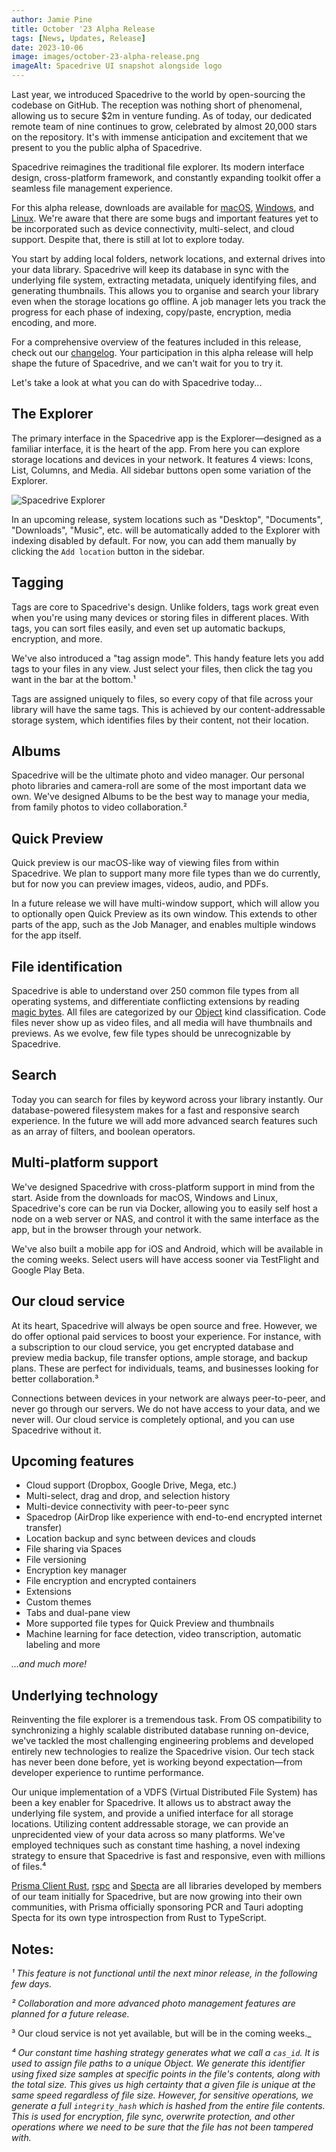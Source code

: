 ```yaml
---
author: Jamie Pine
title: October '23 Alpha Release
tags: [News, Updates, Release]
date: 2023-10-06
image: images/october-23-alpha-release.png
imageAlt: Spacedrive UI snapshot alongside logo
---
```


Last year, we introduced Spacedrive to the world by open-sourcing the codebase on GitHub. The reception was nothing short of phenomenal, allowing us to secure $2m in venture funding. As of today, our dedicated remote team of nine continues to grow, celebrated by almost 20,000 stars on the repository. It's with immense anticipation and excitement that we present to you the public alpha of Spacedrive.

Spacedrive reimagines the traditional file explorer. Its modern interface design, cross-platform framework, and constantly expanding toolkit offer a seamless file management experience.

For this alpha release, downloads are available for [macOS](), [Windows](), and [Linux](). We're aware that there are some bugs and important features yet to be incorporated such as device connectivity, multi-select, and cloud support. Despite that, there is still at lot to explore today.

You start by adding local folders, network locations, and external drives into your data library. Spacedrive will keep its database in sync with the underlying file system, extracting metadata, uniquely identifying files, and generating thumbnails. This allows you to organise and search your library even when the storage locations go offline. A job manager lets you track the progress for each phase of indexing, copy/paste, encryption, media encoding, and more.

For a comprehensive overview of the features included in this release, check out our [changelog](). Your participation in this alpha release will help shape the future of Spacedrive, and we can't wait for you to try it.

Let's take a look at what you can do with Spacedrive today...

## The Explorer

The primary interface in the Spacedrive app is the Explorer—designed as a familiar interface, it is the heart of the app. From here you can explore storage locations and devices in your network. It features 4 views: Icons, List, Columns, and Media. All sidebar buttons open some variation of the Explorer.

![Spacedrive Explorer](/images/explorer.png)

In an upcoming release, system locations such as "Desktop", "Documents", "Downloads", "Music", etc. will be automatically added to the Explorer with indexing disabled by default. For now, you can add them manually by clicking the `Add location` button in the sidebar.

## Tagging

Tags are core to Spacedrive's design. Unlike folders, tags work great even when you're using many devices or storing files in different places. With tags, you can sort files easily, and even set up automatic backups, encryption, and more.

We've also introduced a "tag assign mode". This handy feature lets you add tags to your files in any view. Just select your files, then click the tag you want in the bar at the bottom.¹

Tags are assigned uniquely to files, so every copy of that file across your library will have the same tags. This is achieved by our content-addressable storage system, which identifies files by their content, not their location.

## Albums

Spacedrive will be the ultimate photo and video manager. Our personal photo libraries and camera-roll are some of the most important data we own. We've designed Albums to be the best way to manage your media, from family photos to video collaboration.²

## Quick Preview

Quick preview is our macOS-like way of viewing files from within Spacedrive. We plan to support many more file types than we do currently, but for now you can preview images, videos, audio, and PDFs.

In a future release we will have multi-window support, which will allow you to optionally open Quick Preview as its own window. This extends to other parts of the app, such as the Job Manager, and enables multiple windows for the app itself.

## File identification

Spacedrive is able to understand over 250 common file types from all operating systems, and differentiate conflicting extensions by reading [magic bytes](). All files are categorized by our [Object]() kind classification. Code files never show up as video files, and all media will have thumbnails and previews. As we evolve, few file types should be unrecognizable by Spacedrive.

## Search

Today you can search for files by keyword across your library instantly. Our database-powered filesystem makes for a fast and responsive search experience. In the future we will add more advanced search features such as an array of filters, and boolean operators.

## Multi-platform support

We've designed Spacedrive with cross-platform support in mind from the start. Aside from the downloads for macOS, Windows and Linux, Spacedrive's core can be run via Docker, allowing you to easily self host a node on a web server or NAS, and control it with the same interface as the app, but in the browser through your network.

We've also built a mobile app for iOS and Android, which will be available in the coming weeks. Select users will have access sooner via TestFlight and Google Play Beta.

## Our cloud service

At its heart, Spacedrive will always be open source and free. However, we do offer optional paid services to boost your experience. For instance, with a subscription to our cloud service, you get encrypted database and preview media backup, file transfer options, ample storage, and backup plans. These are perfect for individuals, teams, and businesses looking for better collaboration.³

Connections between devices in your network are always peer-to-peer, and never go through our servers. We do not have access to your data, and we never will. Our cloud service is completely optional, and you can use Spacedrive without it.

## Upcoming features

- Cloud support (Dropbox, Google Drive, Mega, etc.)
- Multi-select, drag and drop, and selection history
- Multi-device connectivity with peer-to-peer sync
- Spacedrop (AirDrop like experience with end-to-end encrypted internet transfer)
- Location backup and sync between devices and clouds
- File sharing via Spaces
- File versioning
- Encryption key manager
- File encryption and encrypted containers
- Extensions
- Custom themes
- Tabs and dual-pane view
- More supported file types for Quick Preview and thumbnails
- Machine learning for face detection, video transcription, automatic labeling and more

_...and much more!_

## Underlying technology

Reinventing the file explorer is a tremendous task. From OS compatibility to synchronizing a highly scalable distributed database running on-device, we've tackled the most challenging engineering problems and developed entirely new technologies to realize the Spacedrive vision. Our tech stack has never been done before, yet is working beyond expectation—from developer experience to runtime performance.

Our unique implementation of a VDFS (Virtual Distributed File System) has been a key enabler for Spacedrive. It allows us to abstract away the underlying file system, and provide a unified interface for all storage locations. Utilizing content addressable storage, we can provide an unprecidented view of your data across so many platforms. We've employed techniques such as constant time hashing, a novel indexing strategy to ensure that Spacedrive is fast and responsive, even with millions of files.⁴

[Prisma Client Rust](), [rspc]() and [Specta]() are all libraries developed by members of our team initially for Spacedrive, but are now growing into their own communities, with Prisma officially sponsoring PCR and Tauri adopting Specta for its own type introspection from Rust to TypeScript.

## Notes:

_¹ This feature is not functional until the next minor release, in the following few days._

_² Collaboration and more advanced photo management features are planned for a future release._

³ Our cloud service is not yet available, but will be in the coming weeks.\_

_⁴ Our constant time hashing strategy generates what we call a `cas_id`. It is used to assign file paths to a unique Object. We generate this identifier using fixed size samples at specific points in the file's contents, along with the total size. This gives us high certainty that a given file is unique at the same speed regardless of file size. However, for sensitive operations, we generate a full `integrity_hash` which is hashed from the entire file contents. This is used for encryption, file sync, overwrite protection, and other operations where we need to be sure that the file has not been tampered with._

